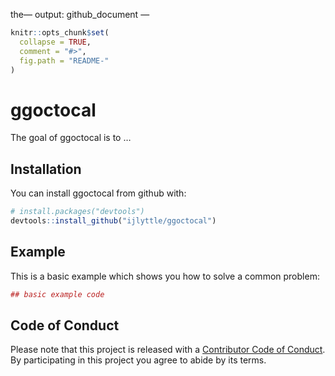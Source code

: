 the---
output: github_document
---

<!-- README.md is generated from README.Rmd. Please edit that file -->

```r
knitr::opts_chunk$set(
  collapse = TRUE,
  comment = "#>",
  fig.path = "README-"
)
```

# ggoctocal

The goal of ggoctocal is to ...

## Installation

You can install ggoctocal from github with:

```r
# install.packages("devtools")
devtools::install_github("ijlyttle/ggoctocal")
```

## Example

This is a basic example which shows you how to solve a common problem:

```r
## basic example code
```

## Code of Conduct 

Please note that this project is released with a [Contributor Code of Conduct](CONDUCT.md). By participating in this project you agree to abide by its terms.
